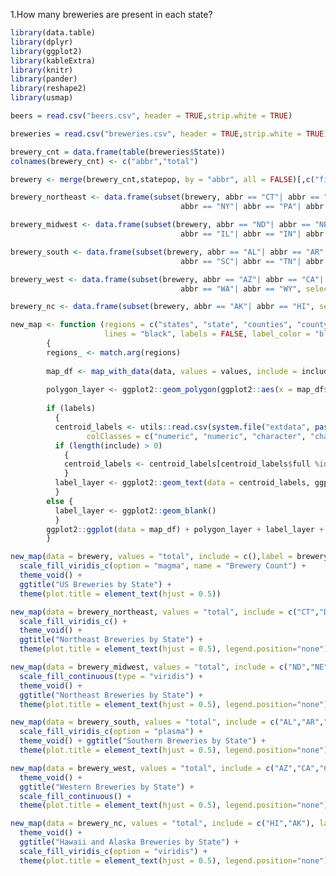 
1.How many breweries are present in each state?

```r

library(data.table)
library(dplyr)
library(ggplot2)
library(kableExtra)
library(knitr)
library(pander)
library(reshape2)
library(usmap)

beers = read.csv("beers.csv", header = TRUE,strip.white = TRUE)

breweries = read.csv("breweries.csv", header = TRUE,strip.white = TRUE)

brewery_cnt = data.frame(table(breweries$State))
colnames(brewery_cnt) <- c("abbr","total")

brewery <- merge(brewery_cnt,statepop, by = "abbr", all = FALSE)[,c("fips","full","abbr","total")]

brewery_northeast <- data.frame(subset(brewery, abbr == "CT"| abbr == "DC"| abbr == "DE"| abbr == "MA"| abbr == "MD"| abbr == "ME"| abbr == "NH"| abbr == "NJ"|
                                      abbr == "NY"| abbr == "PA"| abbr == "RI"| abbr == "VT", select = fips:total))

brewery_midwest <- data.frame(subset(brewery, abbr == "ND"| abbr == "NE"| abbr == "SD"| abbr == "KS"| abbr == "MN"| abbr == "MO"| abbr == "IA"| abbr == "WI"| abbr == "MI"|
                                      abbr == "IL"| abbr == "IN"| abbr == "OH", select = fips:total))

brewery_south <- data.frame(subset(brewery, abbr == "AL"| abbr == "AR"| abbr == "FL"| abbr == "GA"| abbr == "KY"| abbr == "LA"| abbr == "MS"| abbr == "NC"| abbr == "OK"| 
                                      abbr == "SC"| abbr == "TN"| abbr == "TX"| abbr == "VA"| abbr == "WV", select = fips:total))

brewery_west <- data.frame(subset(brewery, abbr == "AZ"| abbr == "CA"| abbr == "CO"| abbr == "ID"| abbr == "MT"| abbr == "NM"| abbr == "NV"| abbr == "OR"| abbr == "UT"|
                                      abbr == "WA"| abbr == "WY", select = fips:total))

brewery_nc <- data.frame(subset(brewery, abbr == "AK"| abbr == "HI", select = fips:total))

new_map <- function (regions = c("states", "state", "counties", "county"), include = c(), data = data.frame(), values = "values", 
                     lines = "black", labels = FALSE, label_color = "black", label = label) 
        {
        regions_ <- match.arg(regions)
        
        map_df <- map_with_data(data, values = values, include = include)
         
        polygon_layer <- ggplot2::geom_polygon(ggplot2::aes(x = map_df$long, y = map_df$lat, group = map_df$group, fill = map_df[,values]), colour = lines, size = 0.4)
        
        if (labels) 
          {
          centroid_labels <- utils::read.csv(system.file("extdata", paste0("us_", regions_, "_centroids.csv"), package = "usmap"), 
                 colClasses = c("numeric", "numeric", "character", "character", "character"), stringsAsFactors = FALSE)
          if (length(include) > 0) 
            {                 
            centroid_labels <- centroid_labels[centroid_labels$full %in% include | centroid_labels$abbr %in% include | centroid_labels$fips %in% include, ]
            }
          label_layer <- ggplot2::geom_text(data = centroid_labels, ggplot2::aes(x = centroid_labels$x, y = centroid_labels$y, label = label), colour = label_color)
          }
        else {
          label_layer <- ggplot2::geom_blank()
          }
        ggplot2::ggplot(data = map_df) + polygon_layer + label_layer + ggplot2::coord_equal()
        }

new_map(data = brewery, values = "total", include = c(),label = brewery$total, lines = "red") + 
  scale_fill_viridis_c(option = "magma", name = "Brewery Count") + 
  theme_void() + 
  ggtitle("US Breweries by State") + 
  theme(plot.title = element_text(hjust = 0.5))

new_map(data = brewery_northeast, values = "total", include = c("CT","DC","DE","MA","MD","ME","NH","NJ","NY","PA","RI","VT"), labels = TRUE, label = brewery_northeast$total, lines = "red") + 
  scale_fill_viridis_c() + 
  theme_void() + 
  ggtitle("Northeast Breweries by State") + 
  theme(plot.title = element_text(hjust = 0.5), legend.position="none")

new_map(data = brewery_midwest, values = "total", include = c("ND","NE","SD","KS","MN","MO","IA","WI","MI","IL","IN","OH"), labels = TRUE, label = brewery_midwest$total, lines = "red") +
  scale_fill_continuous(type = "viridis") + 
  theme_void() + 
  ggtitle("Northeast Breweries by State") + 
  theme(plot.title = element_text(hjust = 0.5), legend.position="none")

new_map(data = brewery_south, values = "total", include = c("AL","AR","FL","GA","KY","LA","MS","NC","OK","SC","TN","TX","VA","WV"), labels = TRUE, label = brewery_south$total, lines = "red") + 
  scale_fill_viridis_c(option = "plasma") + 
  theme_void() + ggtitle("Southern Breweries by State") + 
  theme(plot.title = element_text(hjust = 0.5), legend.position="none")

new_map(data = brewery_west, values = "total", include = c("AZ","CA","CO","ID","MT","NM","NV","OR","UT","WA","WY"), labels = TRUE, label = brewery_west$total, lines = "red") + 
  theme_void() + 
  ggtitle("Western Breweries by State") + 
  scale_fill_continuous() + 
  theme(plot.title = element_text(hjust = 0.5), legend.position="none")

new_map(data = brewery_nc, values = "total", include = c("HI","AK"), labels = TRUE, label = brewery_nc$total, lines = "red") + 
  theme_void() + 
  ggtitle("Hawaii and Alaska Breweries by State") + 
  scale_fill_viridis_c(option = "viridis") + 
  theme(plot.title = element_text(hjust = 0.5), legend.position="none")

```